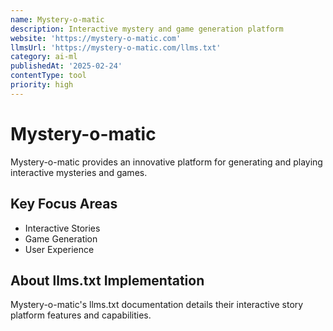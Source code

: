 ```yaml
---
name: Mystery-o-matic
description: Interactive mystery and game generation platform
website: 'https://mystery-o-matic.com'
llmsUrl: 'https://mystery-o-matic.com/llms.txt'
category: ai-ml
publishedAt: '2025-02-24'
contentType: tool
priority: high
---
```


# Mystery-o-matic

Mystery-o-matic provides an innovative platform for generating and playing interactive mysteries and games.

## Key Focus Areas

- Interactive Stories
- Game Generation
- User Experience

## About llms.txt Implementation

Mystery-o-matic's llms.txt documentation details their interactive story platform features and capabilities.
